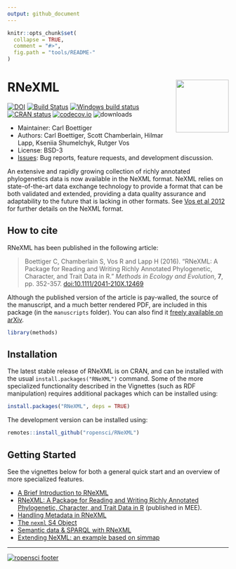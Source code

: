 ```yaml
---
output: github_document
---
```


<!-- README.md is generated from README.Rmd. Please edit that file -->

```r
knitr::opts_chunk$set(
  collapse = TRUE,
  comment = "#>",
  fig.path = "tools/README-"
)
```


# RNeXML  <img src="man/figures/logo.svg" align="right" alt="" width="120" />

[![DOI](https://zenodo.org/badge/11856817.svg)](https://zenodo.org/badge/latestdoi/11856817)
[![Build Status](https://api.travis-ci.org/ropensci/RNeXML.png)](https://travis-ci.org/ropensci/RNeXML)
[![Windows build status](https://ci.appveyor.com/api/projects/status/dhiwp5blx2ns2yba/branch/master?svg=true)](https://ci.appveyor.com/project/cboettig/rnexml/branch/master)
[![CRAN status](https://www.r-pkg.org/badges/version/RNeXML)](https://cran.r-project.org/package=RNeXML)
[![codecov.io](https://codecov.io/github/ropensci/RNeXML/coverage.svg?branch=master)](https://codecov.io/github/ropensci/RNeXML?branch=master)
![downloads](http://cranlogs.r-pkg.org/badges/grand-total/RNeXML)



* Maintainer: Carl Boettiger
* Authors: Carl Boettiger, Scott Chamberlain, Hilmar Lapp, Kseniia Shumelchyk, Rutger Vos
* License: BSD-3 
* [Issues](https://github.com/ropensci/RNeXML/issues): Bug reports, feature requests, and development discussion.

An extensive and rapidly growing collection of richly annotated phylogenetics data is now available in the NeXML format. NeXML relies on state-of-the-art data exchange technology to provide a format that can be both validated and extended, providing a data quality assurance and adaptability to the future that is lacking in other formats. See [Vos et al 2012](http://doi.org/10.1093/sysbio/sys025 "NeXML: Rich, Extensible, and Verifiable Representation of Comparative Data and Metadata.") for further details on the NeXML format.

How to cite
-----------

RNeXML has been published in the following article:

> Boettiger C, Chamberlain S, Vos R and Lapp H (2016). “RNeXML: A Package for
> Reading and Writing Richly Annotated Phylogenetic, Character, and Trait Data
> in R.” _Methods in Ecology and Evolution_, **7**, pp. 352-357.
> [doi:10.1111/2041-210X.12469](http://doi.org/10.1111/2041-210X.12469)

Although the published version of the article is pay-walled, the source of the manuscript, and a much better rendered PDF, are included in this package (in the `manuscripts` folder). You can also find it [freely available on arXiv](http://arxiv.org/abs/1506.02722).


```r
library(methods)
```

Installation
---------------

The latest stable release of RNeXML is on CRAN, and can be installed with the usual `install.packages("RNeXML")` command.  Some of the more specialized functionality described in the Vignettes (such as RDF manipulation) requires additional packages which can be installed using:

```r
install.packages("RNeXML", deps = TRUE)
```

The development version can be installed using:

```r
remotes::install_github("ropensci/RNeXML")
```


Getting Started
----------------

See the vignettes below for both a general quick start and an overview of more specialized features.

- [A Brief Introduction to RNeXML](https://ropensci.github.com/RNeXML/articles/intro)
- [RNeXML: A Package for Reading and Writing Richly Annotated Phylogenetic, Character, and Trait Data in R](https://ropensci.github.com/RNeXML/articles/manuscript.pdf) (published in MEE).
- [Handling Metadata in RNeXML](https://ropensci.github.com/RNeXML/articles/metadata)
- [The `nexml` S4 Object](https://ropensci.github.com/RNeXML/articles/S4)
- [Semantic data & SPARQL with RNeXML](https://ropensci.github.com/RNeXML/articles/SPARQL)
- [Extending NeXML: an example based on simmap](https://ropensci.github.com/RNeXML/articles/simmap)
 



-----

[![ropensci footer](http://ropensci.org/public_images/github_footer.png)](http://ropensci.org)


